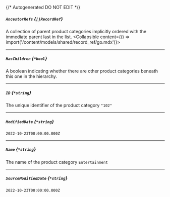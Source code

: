 {/* Autogenerated DO NOT EDIT  */}

##### `AncestorRefs` *{`[]RecordRef`}*
A collection of parent product categories implicitly ordered with the immediate parent last in the list.
<Collapsible content={() => import('/content/models/shared/record_ref/go.mdx')}>
</Collapsible>

---
##### `HasChildren` *{`*bool`}*
A boolean indicating whether there are other product categories beneath this one in the hierarchy.

---
##### `ID` *{`*string`}*
The unique identifier of the product category
`"102"`

---
##### `ModifiedDate` *{`*string`}*
`2022-10-23T00:00:00.000Z`

---
##### `Name` *{`*string`}*
The name of the product category
`Entertainment`

---
##### `SourceModifiedDate` *{`*string`}*
`2022-10-23T00:00:00.000Z`

